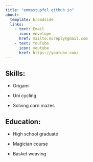 ---
title: "emmastupfel.github.io"
about:
  template: broadside
  links:
    - text: Email
      icon: envelope
      href: mailto:noreply@gmail.com
    - text: YouTube
      icon: youtube
      href: https://youtube.com/
---

## Skills:

-   Origami

-   Uni cycling

-   Solving corn mazes

## Education:

-   High school graduate

-   Magician course

-   Basket weaving

```{}
```

```{}
```
